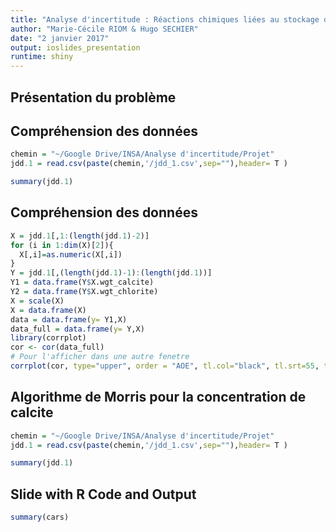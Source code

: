```yaml
---
title: "Analyse d'incertitude : Réactions chimiques liées au stockage du CO2"
author: "Marie-Cécile RIOM & Hugo SECHIER"
date: "2 janvier 2017"
output: ioslides_presentation
runtime: shiny
---
```


## Présentation du problème



## Compréhension des données

```r
chemin = "~/Google Drive/INSA/Analyse d'incertitude/Projet"
jdd.1 = read.csv(paste(chemin,'/jdd_1.csv',sep=""),header= T )

summary(jdd.1)
```

## Compréhension des données
```r
X = jdd.1[,1:(length(jdd.1)-2)]
for (i in 1:dim(X)[2]){
  X[,i]=as.numeric(X[,i])
}
Y = jdd.1[,(length(jdd.1)-1):(length(jdd.1))]
Y1 = data.frame(Y$X.wgt_calcite)
Y2 = data.frame(Y$X.wgt_chlorite)
X = scale(X)
X = data.frame(X)
data = data.frame(y= Y1,X)
data_full = data.frame(y= Y,X)
library(corrplot)
cor <- cor(data_full)
# Pour l'afficher dans une autre fenetre
corrplot(cor, type="upper", order = "AOE", tl.col="black", tl.srt=55, tl.cex = 0.7)
```

## Algorithme de Morris pour la concentration de calcite

```r
chemin = "~/Google Drive/INSA/Analyse d'incertitude/Projet"
jdd.1 = read.csv(paste(chemin,'/jdd_1.csv',sep=""),header= T )

summary(jdd.1)
```
## Slide with R Code and Output

```r
summary(cars)
```


